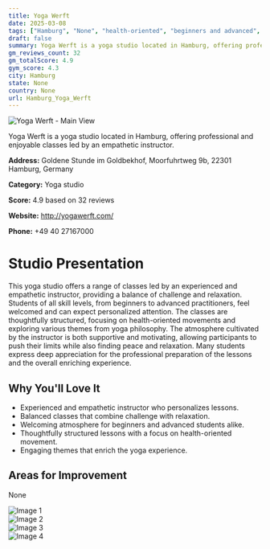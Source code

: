 ```yaml
---
title: Yoga Werft
date: 2025-03-08
tags: ["Hamburg", "None", "health-oriented", "beginners and advanced", "thematic yoga", "inviting atmosphere", "personalized instruction", "Hamburg"]  
draft: false
summary: Yoga Werft is a yoga studio located in Hamburg, offering professional and enjoyable classes led by an empathetic instructor.
gm_reviews_count: 32
gm_totalScore: 4.9
gym_score: 4.3
city: Hamburg
state: None
country: None
url: Hamburg_Yoga_Werft
---
```


<div className="aspect-[16/9] relative my-8">
  <img 
    src="https://lh5.googleusercontent.com/p/AF1QipM_ohLWgSB0Gpwzowht_IKGak4ewArvLZYd9Pmh=w1920-h1080-k-no"
    alt="Yoga Werft - Main View"
    className="object-cover absolute inset-0 w-full h-full rounded-lg"
  />
</div>

Yoga Werft is a yoga studio located in Hamburg, offering professional and enjoyable classes led by an empathetic instructor.

**Address:** Goldene Stunde im Goldbekhof, Moorfuhrtweg 9b, 22301 Hamburg, Germany

**Category:** Yoga studio

**Score:** 4.9 based on 32 reviews

**Website:** http://yogawerft.com/

**Phone:** +49 40 27167000

# Studio Presentation

This yoga studio offers a range of classes led by an experienced and empathetic instructor, providing a balance of challenge and relaxation. Students of all skill levels, from beginners to advanced practitioners, feel welcomed and can expect personalized attention. The classes are thoughtfully structured, focusing on health-oriented movements and exploring various themes from yoga philosophy. The atmosphere cultivated by the instructor is both supportive and motivating, allowing participants to push their limits while also finding peace and relaxation. Many students express deep appreciation for the professional preparation of the lessons and the overall enriching experience.

## Why You'll Love It

- Experienced and empathetic instructor who personalizes lessons.
- Balanced classes that combine challenge with relaxation.
- Welcoming atmosphere for beginners and advanced students alike.
- Thoughtfully structured lessons with a focus on health-oriented movement.
- Engaging themes that enrich the yoga experience.

## Areas for Improvement

None

<div className="grid grid-cols-1 xl:grid-cols-2 gap-4 my-8">
<div className="aspect-[4/3] relative"><img src="https://lh5.googleusercontent.com/p/AF1QipM4u_fbB_5D8_6uinB0gEHQhETuJq6-AjfYGuuZ=w1920-h1080-k-no" alt="Image 1" className="object-cover absolute inset-0 w-full h-full rounded-lg" /></div>
<div className="aspect-[4/3] relative"><img src="https://lh5.googleusercontent.com/p/AF1QipN6kLqFTOcb6sWMZl2TaEkxqR7NNw2jVT1ER3WI=w1920-h1080-k-no" alt="Image 2" className="object-cover absolute inset-0 w-full h-full rounded-lg" /></div>
<div className="aspect-[4/3] relative"><img src="https://lh5.googleusercontent.com/p/AF1QipMjLBtirtjoWcE40abapvCJr2kc3orrrDS-qSLn=w1920-h1080-k-no" alt="Image 3" className="object-cover absolute inset-0 w-full h-full rounded-lg" /></div>
<div className="aspect-[4/3] relative"><img src="https://lh5.googleusercontent.com/p/AF1QipPDQlbKwyG4DFuGRhT01ywZX0G3hXQ2CK-7Tswt=w1920-h1080-k-no" alt="Image 4" className="object-cover absolute inset-0 w-full h-full rounded-lg" /></div>
</div>